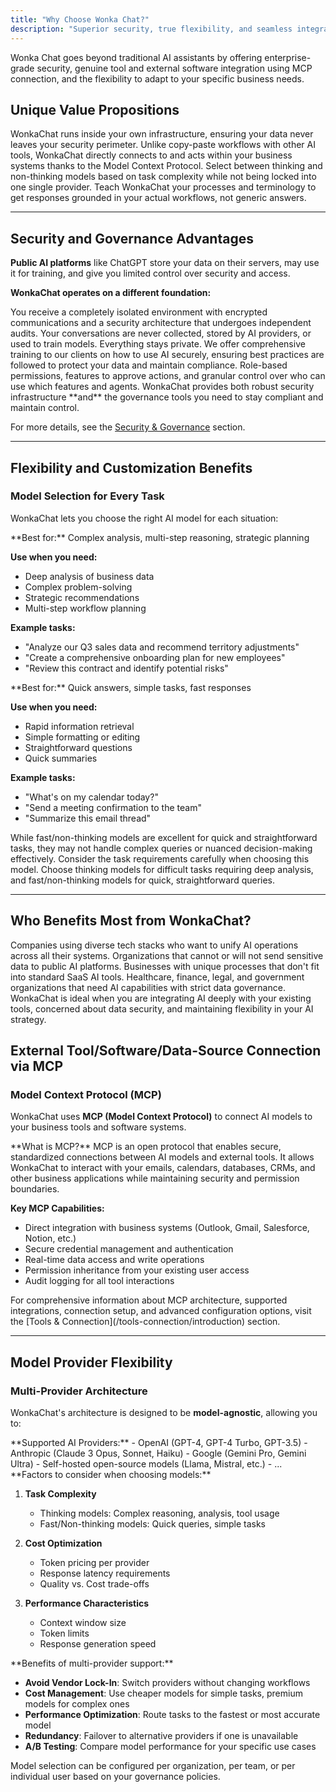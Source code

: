 ```yaml
---
title: "Why Choose Wonka Chat?"
description: "Superior security, true flexibility, and seamless integration with your business tools."
---
```


Wonka Chat goes beyond traditional AI assistants by offering enterprise-grade security, genuine tool and external software integration using MCP connection, and the flexibility to adapt to your specific business needs.

<Tabs>
<Tab title="Getting Started">

## Unique Value Propositions

<CardGroup cols={2}>
<Card title="Your Environment, Your Control" icon="lock">
WonkaChat runs inside your own infrastructure, ensuring your data never leaves your security perimeter.
</Card>

<Card title="Software Integration with MCP" icon="puzzle-piece">
Unlike copy-paste workflows with other AI tools, WonkaChat directly connects to and acts within your business systems thanks to the Model Context Protocol.
</Card>

<Card title="Choose Your AI Models" icon="toggle-on">
Select between thinking and non-thinking models based on task complexity while not being locked into one single provider.
</Card>

<Card title="Business-Specific Intelligence" icon="lightbulb">
Teach WonkaChat your processes and terminology to get responses grounded in your actual workflows, not generic answers.
</Card>
</CardGroup>

---

## Security and Governance Advantages

**Public AI platforms** like ChatGPT store your data on their servers, may use it for training, and give you limited control over security and access.

**WonkaChat operates on a different foundation:**

<CardGroup cols={2}>
<Card title="Built-In Security" icon="shield-check">
You receive a completely isolated environment with encrypted communications and a security architecture that undergoes independent audits.
</Card>

<Card title="No Data Collection" icon="ban">
Your conversations are never collected, stored by AI providers, or used to train models. Everything stays private.
</Card>

<Card title="Team AI Training" icon="certificate">
We offer comprehensive training to our clients on how to use AI securely, ensuring best practices are followed to protect your data and maintain compliance.
</Card>

<Card title="Access & Control" icon="users-gear">
Role-based permissions, features to approve actions, and granular control over who can use which features and agents.
</Card>
</CardGroup>

<Info>
WonkaChat provides both robust security infrastructure **and** the governance tools you need to stay compliant and maintain control.
</Info>

For more details, see the [Security & Governance](/security-governance/security-overview) section.

---

## Flexibility and Customization Benefits

### Model Selection for Every Task

WonkaChat lets you choose the right AI model for each situation:

<Tabs>
<Tab title="Thinking Models">
**Best for:** Complex analysis, multi-step reasoning, strategic planning

**Use when you need:**
- Deep analysis of business data
- Complex problem-solving
- Strategic recommendations
- Multi-step workflow planning

**Example tasks:**
- "Analyze our Q3 sales data and recommend territory adjustments"
- "Create a comprehensive onboarding plan for new employees"
- "Review this contract and identify potential risks"
</Tab>

<Tab title="Fast/Non-Thinking Models">
**Best for:** Quick answers, simple tasks, fast responses

**Use when you need:**
- Rapid information retrieval
- Simple formatting or editing
- Straightforward questions
- Quick summaries

**Example tasks:**
- "What's on my calendar today?"
- "Send a meeting confirmation to the team"
- "Summarize this email thread"

<Warning>
While fast/non-thinking models are excellent for quick and straightforward tasks, they may not handle complex queries or nuanced decision-making effectively. Consider the task requirements carefully when choosing this model.
</Warning>
</Tab>
</Tabs>

<Info>
Choose thinking models for difficult tasks requiring deep analysis, and fast/non-thinking models for quick, straightforward queries.
</Info>

---

## Who Benefits Most from WonkaChat?

<CardGroup cols={2}>
<Card title="Multi-Platform Organizations" icon="sitemap">
Companies using diverse tech stacks who want to unify AI operations across all their systems.
</Card>

<Card title="Security-Conscious Teams" icon="user-shield">
Organizations that cannot or will not send sensitive data to public AI platforms.
</Card>

<Card title="Custom Workflow Needs" icon="diagram-project">
Businesses with unique processes that don't fit into standard SaaS AI tools.
</Card>

<Card title="Regulated Industries" icon="scale-balanced">
Healthcare, finance, legal, and government organizations that need AI capabilities with strict data governance.
</Card>
</CardGroup>

<Tip>
WonkaChat is ideal when you are integrating AI deeply with your existing tools, concerned about data security, and maintaining flexibility in your AI strategy.
</Tip>


</Tab>

<Tab title="Technical Details">

## External Tool/Software/Data-Source Connection via MCP

### Model Context Protocol (MCP)

WonkaChat uses **MCP (Model Context Protocol)** to connect AI models to your business tools and software systems.

<Info>
**What is MCP?** MCP is an open protocol that enables secure, standardized connections between AI models and external tools. It allows WonkaChat to interact with your emails, calendars, databases, CRMs, and other business applications while maintaining security and permission boundaries.
</Info>

**Key MCP Capabilities:**
- Direct integration with business systems (Outlook, Gmail, Salesforce, Notion, etc.)
- Secure credential management and authentication
- Real-time data access and write operations
- Permission inheritance from your existing user access
- Audit logging for all tool interactions

<Tip>
For comprehensive information about MCP architecture, supported integrations, connection setup, and advanced configuration options, visit the [Tools & Connection](/tools-connection/introduction) section.
</Tip>

---

## Model Provider Flexibility

### Multi-Provider Architecture

WonkaChat's architecture is designed to be **model-agnostic**, allowing you to:

<Tabs>
<Tab title="Provider Options">
**Supported AI Providers:**
- OpenAI (GPT-4, GPT-4 Turbo, GPT-3.5)
- Anthropic (Claude 3 Opus, Sonnet, Haiku)
- Google (Gemini Pro, Gemini Ultra)
- Self-hosted open-source models (Llama, Mistral, etc.)
- ... 
</Tab>

<Tab title="Selection Criteria">
**Factors to consider when choosing models:**

1. **Task Complexity**
   - Thinking models: Complex reasoning, analysis, tool usage
   - Fast/Non-thinking models: Quick queries, simple tasks

2. **Cost Optimization**
   - Token pricing per provider
   - Response latency requirements
   - Quality vs. Cost trade-offs

3. **Performance Characteristics**
   - Context window size
   - Token limits
   - Response generation speed
</Tab>

<Tab title="Switching Strategy">
**Benefits of multi-provider support:**

- **Avoid Vendor Lock-In**: Switch providers without changing workflows
- **Cost Management**: Use cheaper models for simple tasks, premium models for complex ones
- **Performance Optimization**: Route tasks to the fastest or most accurate model
- **Redundancy**: Failover to alternative providers if one is unavailable
- **A/B Testing**: Compare model performance for your specific use cases
</Tab>
</Tabs>


<Tip>
Model selection can be configured per organization, per team, or per individual user based on your governance policies.
</Tip>

</Tab>
</Tabs>
